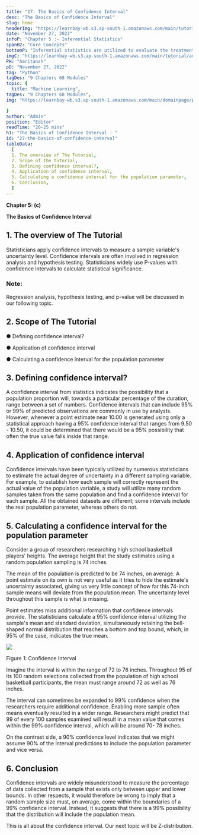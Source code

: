```yaml
---
title: "27. The Basics of Confidence Interval"
desc: "The Basics of Confidence Interval"
slug: home
headerImg: "https://learnbay-wb.s3.ap-south-1.amazonaws.com/main/tutorial/Statistics+Header.png"
date: "November 27, 2022"
infoP: "Chapter 5 :- Inferential Statistics"
spanH2: "Core Concepts"
bottomP: "Inferential statistics are utilized to evaluate the treatment groups and draw conclusions about a wider population of individuals by collecting measures from the sample of experiment members."
imgC: "https://learnbay-wb.s3.ap-south-1.amazonaws.com/main/tutorial/amritansh.png"
PH: "Amritansh"
pD: "November 27, 2022"
tag: "Python"
tagDes: "9 Chapters 68 Modules"
topic: {
  title: "Machine Learning",
tagDes: "9 Chapters 68 Modules",
img: "https://learnbay-wb.s3.ap-south-1.amazonaws.com/main/domainpage/pie-chart.png"

}
author: "Admin"
position: "Editor"
readTime: "20-25 mins"
h1: "The Basics of Confidence Interval : "
id: "27-the-basics-of-confidence-interval"
tableData:
  [
  1. The overview of The Tutorial, 
  2. Scope of the tutorial,  
  3. Defining confidence interval?,  
  4. Application of confidence interval, 
  5. Calculating a confidence interval for the population parameter, 
  6. Conclusion,
  ]
---
```





**Chapter 5: (c)**

**The Basics of Confidence Interval**

## 1. The overview of The Tutorial


Statisticians apply confidence intervals to measure a sample variable's uncertainty level. Confidence intervals are often involved in regression analysis and hypothesis testing. Statisticians widely use P-values with confidence intervals to calculate statistical significance.




### Note:

Regression analysis, hypothesis testing, and p-value will be discussed in our following topic.



## 2. Scope of The Tutorial





●  Defining confidence interval?


●  Application of confidence interval


●  Calculating a confidence interval for the population parameter

## 3. Defining confidence interval?




A confidence interval from statistics indicates the possibility that a population proportion will, towards a particular percentage of the duration, range between a set of numbers. Confidence intervals that can include 95% or 99% of predicted observations are commonly in use by analysts. However, whenever a point estimate near 10.00 is generated using only a statistical approach having a 95% confidence interval that ranges from 9.50 - 10.50, it could be determined that there would be a 95% possibility that often the true value falls inside that range.



## 4. Application of confidence interval




Confidence intervals have been typically utilized by numerous statisticians to estimate the actual degree of uncertainty in a different sampling variable. For example, to establish how each sample will correctly represent the actual value of the population variable, a study will utilize many random samples taken from the same population and find a confidence interval for each sample. All the obtained datasets are different; some intervals include the real population parameter, whereas others do not.



## 5. Calculating a confidence interval for the population parameter



Consider a group of researchers researching high school basketball players' heights. The average height that the study estimates using a random population sampling is 74 inches.



The mean of the population is predicted to be 74 inches, on average. A point estimate on its own is not very useful as it tries to hide the estimate's uncertainty associated, giving us very little concept of how far this 74-inch sample means will deviate from the population mean. The uncertainty level throughout this sample is what is missing.

Point estimates miss additional information that confidence intervals provide. The statisticians calculate a 95% confidence interval utilizing the sample's mean and standard deviation, simultaneously retaining the bell-shaped normal distribution that reaches a bottom and top bound, which, in 95% of the case, indicates the true mean.




<img src="https://learnbay-wb.s3.ap-south-1.amazonaws.com/main/tutorial/statistics/Confidence+Interval+figure+1.jpg"></img>



Figure 1: Confidence Interval

Imagine the interval is within the range of 72 to 76 inches. Throughout 95 of its 100 random selections collected from the population of high school basketball participants, the mean must range around 72 as well as 76 inches.



The interval can sometimes be expanded to 99% confidence when the researchers require additional confidence. Enabling more sample often means eventually resulted in a wider range. Researchers might predict that 99 of every 100 samples examined will result in a mean value that comes within the 99% confidence interval, which will be around 70- 78 inches.



On the contrast side, a 90% confidence level indicates that we might assume 90% of the interval predictions to include the population parameter and vice versa.



## 6. Conclusion



Confidence intervals are widely misunderstood to measure the percentage of data collected from a sample that exists only between upper and lower bounds. In other respects, it would therefore be wrong to imply that a random sample size must, on average, come within the boundaries of a 99% confidence interval. Instead, it suggests that there is a 99% possibility that the distribution will include the population mean.

This is all about the confidence interval. Our next topic will be Z-distribution.




